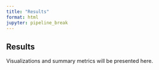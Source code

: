 ```yaml
---
title: "Results"
format: html
jupyter: pipeline_break
---
```


## Results

Visualizations and summary metrics will be presented here.
